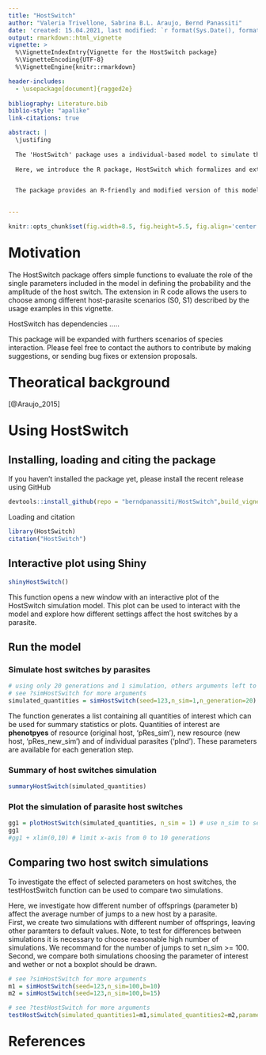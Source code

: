 ```yaml
---
title: "HostSwitch"
author: "Valeria Trivellone, Sabrina B.L. Araujo, Bernd Panassiti"
date: 'created: 15.04.2021, last modified: `r format(Sys.Date(), format="%d.%m.%Y")`'
output: rmarkdown::html_vignette
vignette: >
  %\VignetteIndexEntry{Vignette for the HostSwitch package}
  %\VignetteEncoding{UTF-8}
  %\VignetteEngine{knitr::rmarkdown}

header-includes:
  - \usepackage[document]{ragged2e}
  
bibliography: Literature.bib
biblio-style: "apalike"
link-citations: true

abstract: |
  \justifing
  
  The 'HostSwitch' package uses a individual-based model to simulate the parasite's successful invasion and survival on a new host. As a consequence of such colonization,the parasite acquiring a new host adapts to a different resource which becomes an actual host. Recently, Araujo et al. [-@Araujo_2015] introduced a mathematical model that evaluates the host switch of a parasite. The authors conceived the initial model to test the ... 
  
  Here, we introduce the R package, HostSwitch which formalizes and extends the original model built on Fortran provided by Araujo et al. [-@Araujo_2015]. We describe the areas of application to increase the utility of the present simulation of the host switch under the ecological fitting hypotheses.  


  The package provides an R-friendly and modified version of this model which can be applied to different host-parasite scenarios.\n\n\n
  

---
```


<style type="text/css">
h1  {
  margin-top: 1em;
}
h1.title {
  font-size: 38px;
  color: DarkBlue;
  text-align: center;
}

h4.author { /* Header 4 - and the author and data headers use this too  */
    font-size: 18px;
  font-family: "Times New Roman", Times, serif;
  color: Black;
  text-align: center;
}
h4.date { /* Header 4 - and the author and data headers use this too  */
  font-size: 18px;
  font-family: "Times New Roman", Times, serif;
  color: Black;
  text-align: center;
}
</style>




```r
knitr::opts_chunk$set(fig.width=8.5, fig.height=5.5, fig.align='center', warning=FALSE, message=FALSE, cache = T)
```


# Motivation 
The HostSwitch package offers simple functions to evaluate the role of the single parameters included in the model in defining the probability and the amplitude of the host switch. The extension in R code allows the users to choose among different host-parasite scenarios (S0, S1) described by the usage examples in this vignette.

HostSwitch has dependencies .....

This package will be expanded with furthers scenarios of species interaction. Please feel free to contact the authors to contribute by making suggestions, or sending bug fixes or extension proposals. 


# Theoratical background

[@Araujo_2015]



# Using HostSwitch

## Installing, loading and citing the package

If you haven't installed the package yet, please install the recent release using GitHub

```r
devtools::install_github(repo = "berndpanassiti/HostSwitch",build_vignettes = TRUE)
```

Loading and citation

```r
library(HostSwitch)
citation("HostSwitch")
```




## Interactive plot using Shiny
```r
shinyHostSwitch()
```

This function opens a new window with an interactive plot of the HostSwitch simulation model. This plot can be used to interact with the model and explore how different settings affect the host switches by a parasite.

## Run the model
### Simulate host switches by parasites
```r
# using only 20 generations and 1 simulation, others arguments left to default values
# see ?simHostSwitch for more arguments
simulated_quantities = simHostSwitch(seed=123,n_sim=1,n_generation=20) 
```

The function generates a list containing all quantities of interest which can be used for summary statistics or plots. Quantities of interest are **phenotpyes** of resource (original host, 'pRes_sim'), new resource (new host, 'pRes_new_sim') and of individual parasites ('pInd'). These parameters are available for each generation step.


### Summary of host switches simulation
```r
summaryHostSwitch(simulated_quantities) 
```



### Plot the simulation of parasite host switches
```r
gg1 = plotHostSwitch(simulated_quantities, n_sim = 1) # use n_sim to select a specific simulation
gg1
#gg1 + xlim(0,10) # limit x-axis from 0 to 10 generations
```


## Comparing two host switch simulations

To investigate the effect of selected parameters on host switches, the testHostSwitch function can be used to compare two simulations.


Here, we investigate how different number of offsprings (parameter b) affect the average number of jumps to a new host by a parasite.  
First, we create two simulations with different number of offsprings, leaving other paramters to default values. Note, to test for differences between simulations it is necessary to choose reasonable high number of simulations. We recommand for the number of jumps to set n_sim >= 100. Second, we compare both simulations choosing the parameter of interest and wether or not a boxplot should be drawn.
```r
# see ?simHostSwitch for more arguments
m1 = simHostSwitch(seed=123,n_sim=100,b=10) 
m2 = simHostSwitch(seed=123,n_sim=100,b=15) 

# see ?testHostSwitch for more arguments
testHostSwitch(simulated_quantities1=m1,simulated_quantities2=m2,parameter="j",test="t",plot="F")
```


# References
